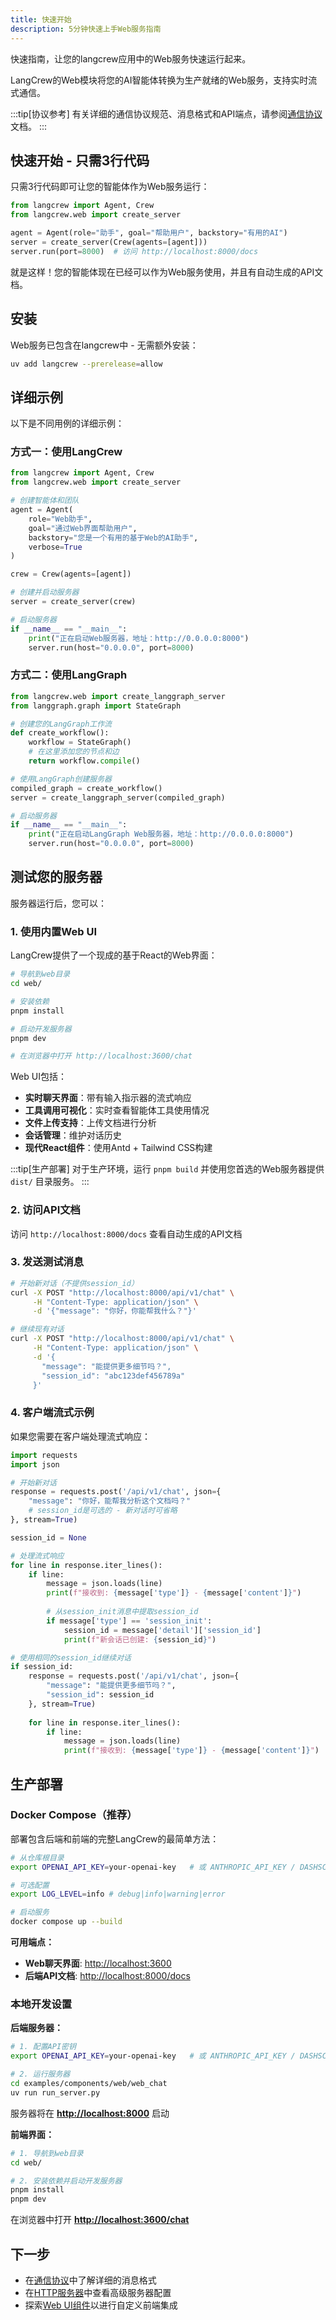 ```yaml
---
title: 快速开始
description: 5分钟快速上手Web服务指南
---
```


快速指南，让您的langcrew应用中的Web服务快速运行起来。

LangCrew的Web模块将您的AI智能体转换为生产就绪的Web服务，支持实时流式通信。

:::tip[协议参考]
有关详细的通信协议规范、消息格式和API端点，请参阅[通信协议](/zh/guides/web/protocol)文档。
:::

## 快速开始 - 只需3行代码

只需3行代码即可让您的智能体作为Web服务运行：

```python
from langcrew import Agent, Crew
from langcrew.web import create_server

agent = Agent(role="助手", goal="帮助用户", backstory="有用的AI")
server = create_server(Crew(agents=[agent]))
server.run(port=8000)  # 访问 http://localhost:8000/docs
```

就是这样！您的智能体现在已经可以作为Web服务使用，并且有自动生成的API文档。

## 安装

Web服务已包含在langcrew中 - 无需额外安装：

```bash
uv add langcrew --prerelease=allow
```

## 详细示例

以下是不同用例的详细示例：

### 方式一：使用LangCrew

```python
from langcrew import Agent, Crew
from langcrew.web import create_server

# 创建智能体和团队
agent = Agent(
    role="Web助手",
    goal="通过Web界面帮助用户",
    backstory="您是一个有用的基于Web的AI助手",
    verbose=True
)

crew = Crew(agents=[agent])

# 创建并启动服务器
server = create_server(crew)

# 启动服务器
if __name__ == "__main__":
    print("正在启动Web服务器，地址：http://0.0.0.0:8000")
    server.run(host="0.0.0.0", port=8000)
```

### 方式二：使用LangGraph

```python
from langcrew.web import create_langgraph_server
from langgraph.graph import StateGraph

# 创建您的LangGraph工作流
def create_workflow():
    workflow = StateGraph()
    # 在这里添加您的节点和边
    return workflow.compile()

# 使用LangGraph创建服务器
compiled_graph = create_workflow()
server = create_langgraph_server(compiled_graph)

# 启动服务器
if __name__ == "__main__":
    print("正在启动LangGraph Web服务器，地址：http://0.0.0.0:8000")
    server.run(host="0.0.0.0", port=8000)
```

## 测试您的服务器

服务器运行后，您可以：

### 1. 使用内置Web UI

LangCrew提供了一个现成的基于React的Web界面：

```bash
# 导航到web目录
cd web/

# 安装依赖
pnpm install

# 启动开发服务器
pnpm dev

# 在浏览器中打开 http://localhost:3600/chat
```

Web UI包括：

- **实时聊天界面**：带有输入指示器的流式响应
- **工具调用可视化**：实时查看智能体工具使用情况
- **文件上传支持**：上传文档进行分析
- **会话管理**：维护对话历史
- **现代React组件**：使用Antd + Tailwind CSS构建

:::tip[生产部署]
对于生产环境，运行 `pnpm build` 并使用您首选的Web服务器提供 `dist/` 目录服务。
:::

### 2. 访问API文档

访问 `http://localhost:8000/docs` 查看自动生成的API文档

### 3. 发送测试消息

```bash
# 开始新对话（不提供session_id）
curl -X POST "http://localhost:8000/api/v1/chat" \
     -H "Content-Type: application/json" \
     -d '{"message": "你好，你能帮我什么？"}'

# 继续现有对话
curl -X POST "http://localhost:8000/api/v1/chat" \
     -H "Content-Type: application/json" \
     -d '{
       "message": "能提供更多细节吗？",
       "session_id": "abc123def456789a"
     }'
```

### 4. 客户端流式示例

如果您需要在客户端处理流式响应：

```python
import requests
import json

# 开始新对话
response = requests.post('/api/v1/chat', json={
    "message": "你好，能帮我分析这个文档吗？"
    # session_id是可选的 - 新对话时可省略
}, stream=True)

session_id = None

# 处理流式响应
for line in response.iter_lines():
    if line:
        message = json.loads(line)
        print(f"接收到: {message['type']} - {message['content']}")
        
        # 从session_init消息中提取session_id
        if message['type'] == 'session_init':
            session_id = message['detail']['session_id']
            print(f"新会话已创建: {session_id}")

# 使用相同的session_id继续对话
if session_id:
    response = requests.post('/api/v1/chat', json={
        "message": "能提供更多细节吗？",
        "session_id": session_id
    }, stream=True)
    
    for line in response.iter_lines():
        if line:
            message = json.loads(line)
            print(f"接收到: {message['type']} - {message['content']}")
```

## 生产部署

### Docker Compose（推荐）

部署包含后端和前端的完整LangCrew的最简单方法：

```bash
# 从仓库根目录
export OPENAI_API_KEY=your-openai-key   # 或 ANTHROPIC_API_KEY / DASHSCOPE_API_KEY

# 可选配置
export LOG_LEVEL=info # debug|info|warning|error

# 启动服务
docker compose up --build
```

**可用端点：**

- **Web聊天界面**: [http://localhost:3600](http://localhost:3600)
- **后端API文档**: [http://localhost:8000/docs](http://localhost:8000/docs)

### 本地开发设置

**后端服务器：**

```bash
# 1. 配置API密钥
export OPENAI_API_KEY=your-openai-key   # 或 ANTHROPIC_API_KEY / DASHSCOPE_API_KEY

# 2. 运行服务器
cd examples/components/web/web_chat
uv run run_server.py
```

服务器将在 **[http://localhost:8000](http://localhost:8000)** 启动

**前端界面：**

```bash
# 1. 导航到web目录
cd web/

# 2. 安装依赖并启动开发服务器
pnpm install
pnpm dev
```

在浏览器中打开 **[http://localhost:3600/chat](http://localhost:3600/chat)**

## 下一步

- 在[通信协议](/zh/guides/web/protocol)中了解详细的消息格式
- 在[HTTP服务器](/zh/guides/web/http-server)中查看高级服务器配置
- 探索[Web UI组件](/zh/guides/web/ui-components)以进行自定义前端集成
